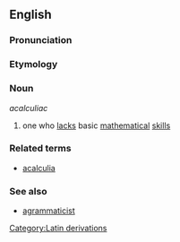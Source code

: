 ==English==

===Pronunciation===
{{substub}}

===Etymology===
{{substub}}

===Noun===
''acalculiac''

# one who [[lack|lacks]] basic [[mathematics|mathematical]] [[skill]]s

===Related terms===
* [[acalculia]]

===See also===
* [[agrammaticist]]

[[Category:Latin derivations]]